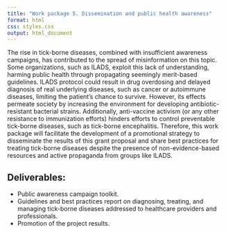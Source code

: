 ```yaml
---
title: "Work package 5. Dissemination and public health awareness"
format: html
css: styles.css
output: html_document
---
```


The rise in tick-borne diseases, combined with insufficient awareness campaigns, has contributed to the spread of misinformation on this topic. Some organizations, such as ILADS, exploit this lack of understanding, harming public health through propagating seemingly merit-based guidelines. ILADS protocol could result in drug overdosing and delayed diagnosis of real underlying diseases, such as cancer or autoimmune diseases, limiting the patient's chance to survive. However, its effects permeate society by increasing the environment for developing antibiotic-resistant bacterial strains. Additionally, anti-vaccine activism (or any other resistance to immunization efforts) hinders efforts to control preventable tick-borne diseases, such as tick-borne encephalitis. Therefore, this work package will facilitate the development of a promotional strategy to disseminate the results of this grant proposal and share best practices for treating tick-borne diseases despite the presence of non-evidence-based resources and active propaganda from groups like ILADS. 

## Deliverables:

- Public awareness campaign toolkit.
- Guidelines and best practices report on diagnosing, treating, and managing tick-borne diseases addressed to healthcare providers and professionals.
- Promotion of the project results.
